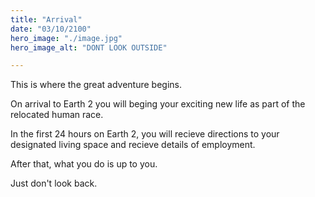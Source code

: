 ```yaml
---
title: "Arrival"
date: "03/10/2100"
hero_image: "./image.jpg"
hero_image_alt: "DONT LOOK OUTSIDE"

---
```


This is where the great adventure begins.

On arrival to Earth 2 you will beging your exciting new life as part of the relocated human race.

In the first 24 hours on Earth 2, you will recieve directions to your designated living space and recieve details of employment.

After that, what you do is up to you.

Just don't look back.